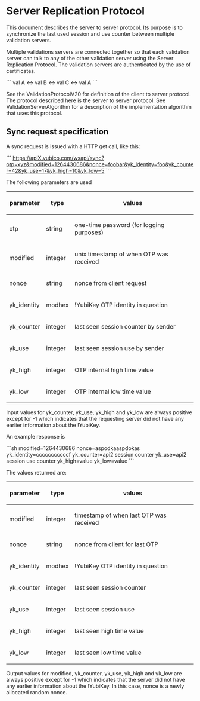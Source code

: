 = Server Replication Protocol =

This document describes the server to server protocol.  Its purpose is
to synchronize the last used session and use counter between multiple
validation servers.

Multiple validations servers are connected together so that each
validation server can talk to any of the other validation server using
the Server Replication Protocol.  The validation servers are
authenticated by the use of certificates.

```
val A  <->  val B <-> val C <-> val A
```

See the ValidationProtocolV20 for definition of the client to server
protocol.  The protocol described here is the server to server
protocol.  See ValidationServerAlgorithm for a description of the
implementation algorithm that uses this protocol.

== Sync request specification ==

A sync request is issued with a HTTP get call, like this:

```
https://apiX.yubico.com/wsapi/sync?otp=xyz&modified=1264430686&nonce=foobar&yk_identity=foo&yk_counter=42&yk_use=17&yk_high=10&yk_low=5
```

The following parameters are used

{|
! parameter !! type !! values
|-
| otp || string || one-time password (for logging purposes)
|-
| modified || integer || unix timestamp of when OTP was received
|-
| nonce || string || nonce from client request
|-
| yk_identity || modhex || !YubiKey OTP identity in question
|-
| yk_counter || integer || last seen session counter by sender
|-
| yk_use || integer || last seen session use by sender
|-
| yk_high || integer || OTP internal high time value
|-
| yk_low || integer || OTP internal low time value
|}

Input values for yk_counter, yk_use, yk_high and yk_low are always
positive except for -1 which indicates that the requesting server did
not have any earlier information about the !YubiKey.

An example response is

```sh
modified=1264430686
nonce=aspodkaaspdokas
yk_identity=cccccccccccf
yk_counter=api2 session counter
yk_use=api2 session use counter
yk_high=value
yk_low=value
```

The values returned are:

{|
! parameter !! type !! values
|-
| modified || integer || timestamp of when last OTP was received
|-
| nonce || string || nonce from client for last OTP
|-
| yk_identity || modhex || !YubiKey OTP identity in question
|-
| yk_counter || integer || last seen session counter
|-
| yk_use || integer || last seen session use
|-
| yk_high || integer || last seen high time value
|-
| yk_low || integer || last seen low time value
|}

Output values for modified, yk_counter, yk_use, yk_high and yk_low are
always positive except for -1 which indicates that the server did not
have any earlier information about the !YubiKey.  In this case, nonce
is a newly allocated random nonce.

